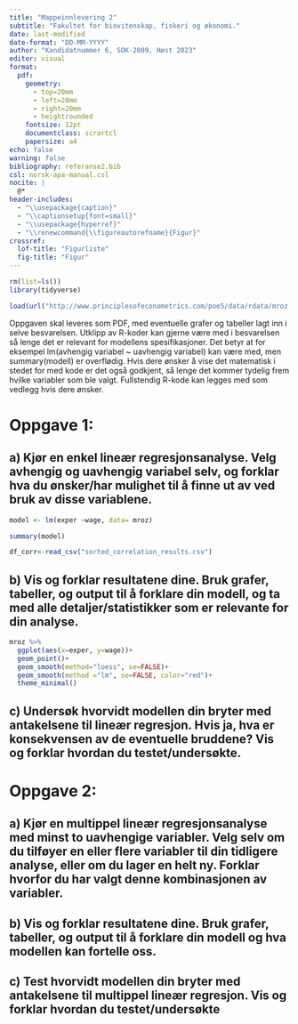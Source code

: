 ```yaml
---
title: "Mappeinnlevering 2"
subtitle: "Fakultet for biovitenskap, fiskeri og økonomi."
date: last-modified
date-format: "DD-MM-YYYY"
author: "Kandidatnummer 6, SOK-2009, Høst 2023"
editor: visual
format: 
  pdf:
    geometry:
      - top=20mm
      - left=20mm
      - right=20mm
      - heightrounded
    fontsize: 12pt
    documentclass: scrartcl
    papersize: a4
echo: false
warning: false
bibliography: referanse2.bib
csl: norsk-apa-manual.csl
nocite: |
  @*
header-includes:
  - "\\usepackage{caption}"
  - "\\captionsetup{font=small}"
  - "\\usepackage{hyperref}"
  - "\\renewcommand{\\figureautorefname}{Figur}"
crossref: 
  lof-title: "Figurliste"
  fig-title: "Figur"
---
```


```r
rm(list=ls()) 
library(tidyverse)

load(url("http://www.principlesofeconometrics.com/poe5/data/rdata/mroz.rdata"))
```

Oppgaven skal leveres som PDF, med eventuelle grafer og tabeller lagt inn i selve besvarelsen. Utklipp av R-koder kan gjerne være med i besvarelsen så lenge det er relevant for modellens spesifikasjoner. Det betyr at for eksempel lm(avhengig variabel \~ uavhengig variabel) kan være med, men summary(modell) er overflødig. Hvis dere ønsker å vise det matematisk i stedet for med kode er det også godkjent, så lenge det kommer tydelig frem hvilke variabler som ble valgt. Fullstendig R-kode kan legges med som vedlegg hvis dere ønsker.

# Oppgave 1:

## a) Kjør en enkel lineær regresjonsanalyse. Velg avhengig og uavhengig variabel selv, og forklar hva du ønsker/har mulighet til å finne ut av ved bruk av disse variablene.

```r
model <- lm(exper ~wage, data= mroz)

summary(model)
```

```r

df_corr<-read_csv("sorted_correlation_results.csv")
```

## b) Vis og forklar resultatene dine. Bruk grafer, tabeller, og output til å forklare din modell, og ta med alle detaljer/statistikker som er relevante for din analyse.

```r
mroz %>%
  ggplot(aes(x=exper, y=wage))+
  geom_point()+
  geom_smooth(method="loess", se=FALSE)+
  geom_smooth(method ="lm", se=FALSE, color="red")+
  theme_minimal()
```

## c) Undersøk hvorvidt modellen din bryter med antakelsene til lineær regresjon. Hvis ja, hva er konsekvensen av de eventuelle bruddene? Vis og forklar hvordan du testet/undersøkte.

# Oppgave 2:

## a) Kjør en multippel lineær regresjonsanalyse med minst to uavhengige variabler. Velg selv om du tilføyer en eller flere variabler til din tidligere analyse, eller om du lager en helt ny. Forklar hvorfor du har valgt denne kombinasjonen av variabler.

## b) Vis og forklar resultatene dine. Bruk grafer, tabeller, og output til å forklare din modell og hva modellen kan fortelle oss.

## c) Test hvorvidt modellen din bryter med antakelsene til multippel lineær regresjon. Vis og forklar hvordan du testet/undersøkte
